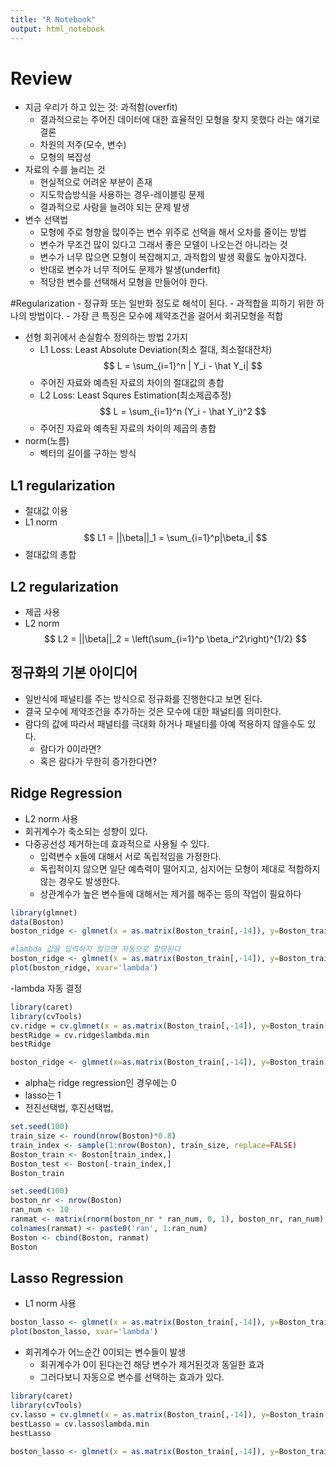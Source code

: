 ```yaml
---
title: "R Notebook"
output: html_notebook
---
```

# Review
- 지금 우리가 하고 있는 것: 과적함(overfit)
  - 결과적으로는 주어진 데이터에 대한 효율적인 모형을 찾지 못했다 라는 얘기로 결론
  - 차원의 저주(모수, 변수)
  - 모형의 복잡성
- 자료의 수를 늘리는 것
  - 현실적으로 어려운 부분이 존재
  - 지도학습방식을 사용하는 경우-레이블링 문제
  - 결과적으로 사람을 늘려야 되는 문제 발생
- 변수 선택법
  - 모형에 주로 형향을 많이주는 변수 위주로 선택을 해서 오차를 줄이는 방법
  - 변수가 무조건 많이 있다고 그래서 좋은 모델이 나오는건 아니라는 것
  - 변수가 너무 많으면 모형이 복잡해지고, 과적합의 발생 확률도 높아지겠다.
  - 반대로 변수가 너무 적어도 문제가 발생(underfit)
  - 적당한 변수를 선택해서 모형을 만들어야 한다.
  
#Regularization
- 정규화 또는 일반화 정도로 해석이 된다.
- 과적합을 피하기 위한 하나의 방법이다.
- 가장 큰 특징은 모수에 제약조건을 걸어서 회귀모형을 적합


- 선형 회귀에서 손실함수 정의하는 방법 2가지
  - L1 Loss: Least Absolute Deviation(최소 절대, 최소절대잔차)
$$
  L = \sum_{i=1}^n | Y_i - \hat Y_i|
$$
  - 주어진 자료와 예측된 자료의 차이의 절대값의 총합
  - L2 Loss: Least Squres Estimation(최소제곱추정)
$$
  L = \sum_{i=1}^n (Y_i - \hat Y_i)^2
$$
  - 주어진 자료와 예측된 자료의 차이의 제곱의 총합

- norm(노름)
  - 벡터의 길이를 구하는 방식
  

## L1 regularization
- 절대값 이용
- L1 norm
$$
  L1 = ||\beta||_1 = \sum_{i=1}^p|\beta_i|
$$
- 절대값의 총합

## L2 regularization
- 제곱 사용
- L2 norm
$$
  L2 = ||\beta||_2 = \left(\sum_{i=1}^p \beta_i^2\right)^{1/2}
$$

## 정규화의 기본 아이디어
- 일반식에 패널티를 주는 방식으로 정규화를 진행한다고 보면 된다.
- 결국 모수에 제약조건을 추가하는 것은 모수에 대한 패널티를 의미한다.
- 람다의 값에 따라서 패널티를 극대화 하거나 패널티를 아예 적용하지 않을수도 있다.
  - 람다가 0이라면?
  - 혹은 람다가 무한히 증가한다면?
  
## Ridge Regression
- L2 norm 사용
- 회귀계수가 축소되는 성향이 있다.
- 다중공선성 제거하는데 효과적으로 사용될 수 있다.
  - 입력변수 x들에 대해서 서로 독립적임을 가정한다.
  - 독립적이지 않으면 일단 예측력이 떨어지고, 심지어는 모형이 제대로 적합하지 않는 경우도 발생한다.
  - 상관계수가 높은 변수들에 대해서는 제거를 해주는 등의 작업이 필요하다
  
```R
library(glmnet)
data(Boston)
boston_ridge <- glmnet(x = as.matrix(Boston_train[,-14]), y=Boston_train[,14], alpha=0, lambda=1)
```

```R
#lambda 값을 입력하지 않으면 자동으로 할당된다
boston_ridge <- glmnet(x = as.matrix(Boston_train[,-14]), y=Boston_train[,14], alpha=0)
plot(boston_ridge, xvar='lambda')
```
-lambda 자동 결정
```R
library(caret)
library(cvTools)
cv.ridge = cv.glmnet(x = as.matrix(Boston_train[,-14]), y=Boston_train[,14], alpha=0)
bestRidge = cv.ridge$lambda.min
bestRidge
```
```R
boston_ridge <- glmnet(x=as.matrix(Boston_train[,-14]), y=Boston_train[,14], alpha=0)
```

- alpha는 ridge regression인 경우에는 0
- lasso는 1
- 전진선택법, 후진선택법, 

```R
set.seed(100)
train_size <- round(nrow(Boston)*0.8)
train_index <- sample(1:nrow(Boston), train_size, replace=FALSE)
Boston_train <- Boston[train_index,]
Boston_test <- Boston[-train_index,]
Boston_train
```

```R
set.seed(100)
boston_nr <- nrow(Boston)
ran_num <- 10
ranmat <- matrix(rnorm(boston_nr * ran_num, 0, 1), boston_nr, ran_num)
colnames(ranmat) <- paste0('ran', 1:ran_num)
Boston <- cbind(Boston, ranmat)
Boston
```


## Lasso Regression
- L1 norm 사용
```R
boston_lasso <- glmnet(x = as.matrix(Boston_train[,-14]), y=Boston_train[,14], alpha=1)
plot(boston_lasso, xvar='lambda')
```

- 회귀계수가 어느순간 0이되는 변수들이 발생
  - 회귀계수가 0이 된다는건 해당 변수가 제거된것과 동일한 효과
  - 그러다보니 자동으로 변수를 선택하는 효과가 있다.




```R
library(caret)
library(cvTools)
cv.lasso = cv.glmnet(x = as.matrix(Boston_train[,-14]), y=Boston_train[,14], alpha=1)
bestLasso = cv.lasso$lambda.min
bestLasso
```

```R
boston_lasso <- glmnet(x = as.matrix(Boston_train[,-14]), y=Boston_train[,14], alpha=1, lambda=bestLasso)
```












